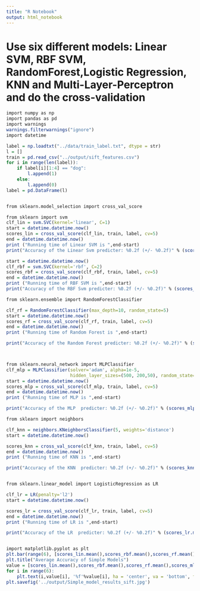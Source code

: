 ---
title: "R Notebook"
output: html_notebook
---

# Use six different models: Linear SVM, RBF SVM, RandomForest,Logistic Regression, KNN and Multi-Layer-Perceptron and do the cross-validation 
```{r engine = 'python'}
import numpy as np
import pandas as pd
import warnings
warnings.filterwarnings("ignore")
import datetime

label = np.loadtxt("../data/train_label.txt", dtype = str)
l = []
train = pd.read_csv("../output/sift_features.csv")
for i in range(len(label)):
    if label[i][1:4] == "dog":
        l.append(1)
    else:
        l.append(0)
label = pd.DataFrame(l)


from sklearn.model_selection import cross_val_score

from sklearn import svm
clf_lin = svm.SVC(kernel='linear', C=1)
start = datetime.datetime.now()
scores_lin = cross_val_score(clf_lin, train, label, cv=5)
end = datetime.datetime.now()
print ("Running time of Linear SVM is ",end-start)
print("Accuracy of the Linear Svm predicter: %0.2f (+/- %0.2f)" % (scores_lin.mean(), scores_lin.std() * 2))

start = datetime.datetime.now()
clf_rbf = svm.SVC(kernel='rbf', C=2)
scores_rbf = cross_val_score(clf_rbf, train, label, cv=5)
end = datetime.datetime.now()
print ("Running time of RBF SVM is ",end-start)
print("Accuracy of the RBF Svm predicter: %0.2f (+/- %0.2f)" % (scores_rbf.mean(), scores_rbf.std() * 2))

from sklearn.ensemble import RandomForestClassifier

clf_rf = RandomForestClassifier(max_depth=10, random_state=5)
start = datetime.datetime.now()
scores_rf = cross_val_score(clf_rf, train, label, cv=5)
end = datetime.datetime.now()
print ("Running time of Random Forest is ",end-start)

print("Accuracy of the Random Forest predicter: %0.2f (+/- %0.2f)" % (scores_rf.mean(), scores_rf.std() * 2))



from sklearn.neural_network import MLPClassifier
clf_mlp = MLPClassifier(solver='adam', alpha=1e-5,
                        hidden_layer_sizes=(500, 200,50), random_state=1)
start = datetime.datetime.now()
scores_mlp = cross_val_score(clf_mlp, train, label, cv=5)
end = datetime.datetime.now()
print ("Running time of MLP is ",end-start)

print("Accuracy of the MLP  predicter: %0.2f (+/- %0.2f)" % (scores_mlp.mean(), scores_mlp.std() * 2))

from sklearn import neighbors

clf_knn = neighbors.KNeighborsClassifier(5, weights='distance')
start = datetime.datetime.now()

scores_knn = cross_val_score(clf_knn, train, label, cv=5)
end = datetime.datetime.now()
print ("Running time of KNN is ",end-start)

print("Accuracy of the KNN  predicter: %0.2f (+/- %0.2f)" % (scores_knn.mean(), scores_knn.std() * 2))


from sklearn.linear_model import LogisticRegression as LR

clf_lr = LR(penalty='l2')
start = datetime.datetime.now()

scores_lr = cross_val_score(clf_lr, train, label, cv=5)
end = datetime.datetime.now()
print ("Running time of LR is ",end-start)

print("Accuracy of the LR  predicter: %0.2f (+/- %0.2f)" % (scores_lr.mean(), scores_lr.std() * 2))


import matplotlib.pyplot as plt  
plt.bar(range(6), [scores_lin.mean(),scores_rbf.mean(),scores_rf.mean(),scores_mlp.mean(),scores_knn.mean(),scores_lr.mean()],width = 0.5, tick_label = ['Linear_SVM','RBF_SVM', 'Random Forest', 'MLP','KNN-5','Logistic Regression' ])
plt.title("Average Accuracy of Simple Models")
value = [scores_lin.mean(),scores_rbf.mean(),scores_rf.mean(),scores_mlp.mean(),scores_knn.mean(),scores_lr.mean()]
for i in range(6):
    plt.text(i,value[i], '%f'%value[i], ha = 'center', va = 'bottom', fontsize = 7)
plt.savefig('../output/Simple_model_results_sift.jpg')

```

